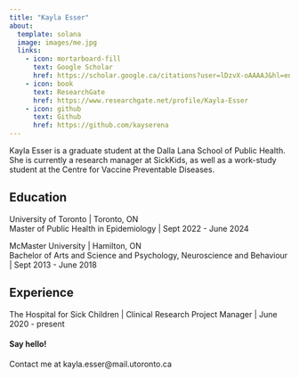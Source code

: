 ```yaml
---
title: "Kayla Esser"
about:
  template: solana
  image: images/me.jpg
  links:
    - icon: mortarboard-fill
      text: Google Scholar
      href: https://scholar.google.ca/citations?user=lDzvX-oAAAAJ&hl=en&oi=ao
    - icon: book
      text: ResearchGate
      href: https://www.researchgate.net/profile/Kayla-Esser
    - icon: github
      text: Github
      href: https://github.com/kayserena
---
```


::: {#hero-heading}
Kayla Esser is a graduate student at the Dalla Lana School of Public Health. She is currently a research manager at SickKids, as well as a work-study student at the Centre for Vaccine Preventable Diseases.

## Education

University of Toronto \| Toronto, ON\
Master of Public Health in Epidemiology \| Sept 2022 - June 2024

McMaster University \| Hamilton, ON\
Bachelor of Arts and Science and Psychology, Neuroscience and Behaviour \| Sept 2013 - June 2018

## Experience

The Hospital for Sick Children \| Clinical Research Project Manager \| June 2020 - present

#### Say hello!
Contact me at kayla.esser@mail.utoronto.ca
:::
